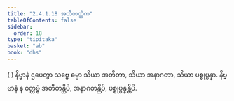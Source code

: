```yaml
---
title: "2.4.1.18 အတီတတ္တိက"
tableOfContents: false
sidebar:
  order: 18
type: "tipitaka"
basket: "ab"
book: "dhs"
---
```



<DynamicBreadcrumb />

<Division number="1431" book="dhs" e="ch" v="29" p="272">

<Paragraph number="2137" book="dhs">
( ) နိဗ္ဗာနံ ဌပေတွာ သဗ္ဗေ ဓမ္မာ သိယာ အတီတာ, သိယာ အနာဂတာ, သိယာ ပစ္စုပ္ပန္နာ. နိဗ္ဗာနံ န ဝတ္တဗ္ဗံ အတီတန္တိပိ, အနာဂတန္တိပိ, ပစ္စုပ္ပန္နန္တိပိ.
</Paragraph>
</Division>